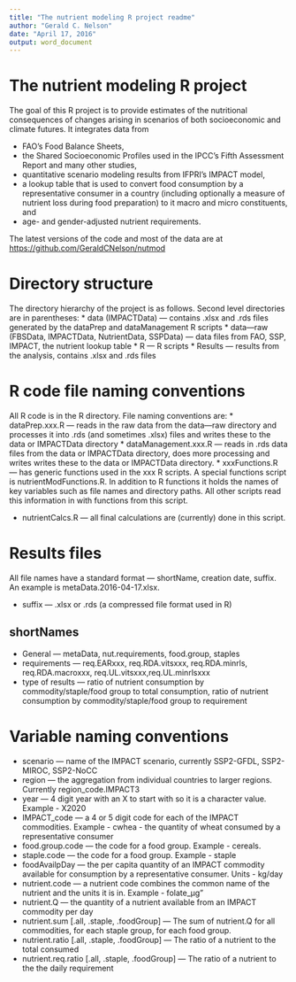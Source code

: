 ```yaml
---
title: "The nutrient modeling R project readme"
author: "Gerald C. Nelson"
date: "April 17, 2016"
output: word_document
---
```


# The nutrient modeling R project
The goal of this R project is to provide estimates of the nutritional consequences of changes arising in scenarios of both socioeconomic and climate futures. It integrates data from 

* FAO's Food Balance Sheets, 
* the Shared Socioeconomic Profiles used in the IPCC's Fifth Assessment Report and many other studies, 
* quantitative scenario modeling results from IFPRI's IMPACT model,
* a lookup table that is used to convert food consumption by a representative consumer in a country (including optionally a measure of nutrient loss during food preparation) to it macro and micro constituents, and 
* age- and gender-adjusted nutrient requirements.

The latest versions of the code and most of the data are at <https://github.com/GeraldCNelson/nutmod>

# Directory structure
The directory hierarchy of the project is as follows. Second level directories are in parentheses:
* data (IMPACTData) --- contains .xlsx and .rds files generated by the dataPrep and dataManagement R scripts
* data---raw (FBSData, IMPACTData, NutrientData, SSPData) --- data files from FAO, SSP, IMPACT, the nutrient lookup table
* R --- R scripts
* Results --- results from the analysis, contains .xlsx and .rds files

# R code file naming conventions
All R code is in the R directory. File naming conventions are:
* dataPrep.xxx.R --- reads in the raw data from the data---raw directory and processes it into .rds (and sometimes .xlsx) files and writes these to the data or IMPACTData directory
* dataManagement.xxx.R --- reads in .rds data files from the data or IMPACTData directory, does more processing and writes writes these to the data or IMPACTData directory.
* xxxFunctions.R --- has generic functions used in the xxx R scripts. A special functions script is nutrientModFunctions.R. In addition to R functions it holds the names of key variables such as file names and directory paths. All other scripts read this information in with functions from this script.

* nutrientCalcs.R --- all final calculations are (currently) done in this script.

# Results files
All file names have a standard format --- shortName, creation date, suffix. An example is metaData.2016-04-17.xlsx.

* suffix --- .xlsx or .rds (a compressed file format used in R)

## shortNames
   + General --- metaData, nut.requirements, food.group, staples
   + requirements --- req.EARxxx, req.RDA.vitsxxx, req.RDA.minrls, req.RDA.macroxxx, req.UL.vitsxxx,req.UL.minrlsxxx
   + type of results --- ratio of nutrient consumption by commodity/staple/food group to total consumption, ratio of nutrient consumption by commodity/staple/food group to requirement 

# Variable naming conventions
* scenario --- name of the IMPACT scenario, currently SSP2-GFDL, SSP2-MIROC, SSP2-NoCC
* region --- the aggregation from individual countries to larger regions. Currently region_code.IMPACT3
* year --- 4 digit year with an X to start with so it is a character value. Example - X2020
* IMPACT_code --- a 4 or 5 digit code for each of the IMPACT commodities. Example - cwhea - the quantity of wheat consumed by a representative consumer
* food.group.code --- the code for a food group. Example - cereals.
* staple.code --- the code for a food group. Example - staple
* foodAvailpDay --- the per capita quantity of an IMPACT commodity available for consumption by a representative consumer. Units - kg/day
* nutrient.code --- a nutrient code combines the common name of the nutrient and the units it is in. Example - folate_µg"   
* nutrient.Q --- the quantity of a nutrient available from an IMPACT commodity per day
* nutrient.sum [.all, .staple, .foodGroup] --- The sum of nutrient.Q for all commodities, for each staple group, for each food group.
* nutrient.ratio [.all, .staple, .foodGroup] --- The ratio of a nutrient to the total consumed
* nutrient.req.ratio [.all, .staple, .foodGroup] --- The ratio of a nutrient to the the daily requirement
   



